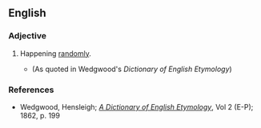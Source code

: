 ==English==

===Adjective===
{{en-adj|-}}

# Happening [[randomly]].
#*{{quote-book | year=~1596 | title=A Tale of a Tub | author=[[w:Ben Johnson|Ben Johnson]] | url=[http://hollowaypages.com/jonson1692tub.htm
| passage=I put it <br/> Ev'n to your worship's bitterment, habnab; <br/> I shall have a chance of the dice for it.}} (As quoted in Wedgwood's ''Dictionary of English Etymology'')

===References===
*Wedgwood, Hensleigh; ''[http://books.google.com/books?id=eXIPAAAAYAAJ A Dictionary of English Etymology]'', Vol 2 (E-P); 1862, p. 199